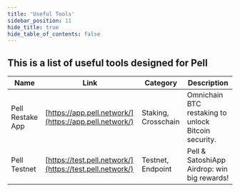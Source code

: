 ```yaml
---
title: 'Useful Tools'
sidebar_position: 11
hide_title: true
hide_table_of_contents: false
---
```



<PageTitle iconUrl="img/pell-icon.svg" title="Pell Useful Tools" />

## This is a list of useful tools designed for Pell

| Name | Link | Category | Description |
|------|------|----------|-------------|
| Pell Restake App | [https://app.pell.network/](https://app.pell.network/) | Staking, Crosschain | Omnichain BTC restaking to unlock Bitcoin security. |
| Pell Testnet | [https://test.pell.network/](https://test.pell.network/) | Testnet, Endpoint | Pell & SatoshiApp Airdrop: win big rewards! |
